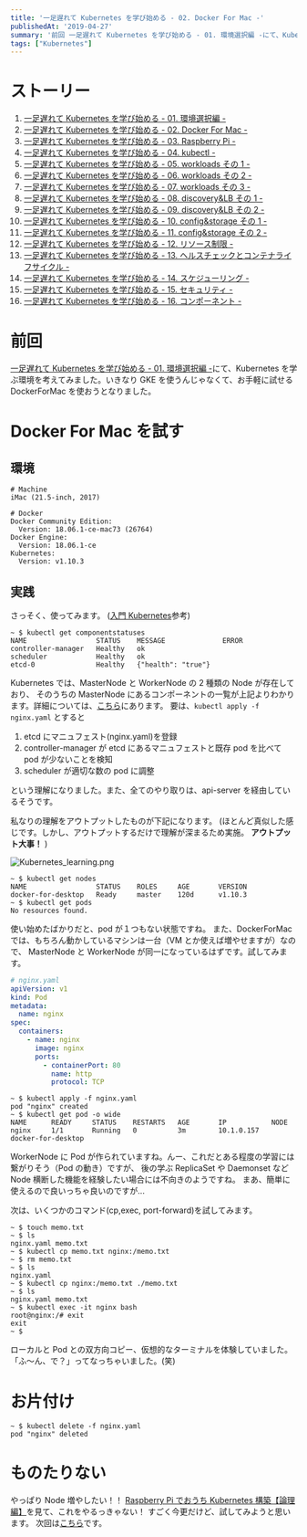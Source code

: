 ```yaml
---
title: '一足遅れて Kubernetes を学び始める - 02. Docker For Mac -'
publishedAt: '2019-04-27'
summary: '前回 一足遅れて Kubernetes を学び始める - 01. 環境選択編 -にて、Kubernetesを学ぶ環境を考えてみました。いきなりGKEを使うんじゃなくて、お手軽に試せるDockerForMacを使おうとなりました。'
tags: ["Kubernetes"]
---
```


# ストーリー

1. [一足遅れて Kubernetes を学び始める - 01. 環境選択編 -](../start_the_learning_kubernetes_01/index.mdx)
1. [一足遅れて Kubernetes を学び始める - 02. Docker For Mac -](../start_the_learning_kubernetes_02/index.mdx)
1. [一足遅れて Kubernetes を学び始める - 03. Raspberry Pi -](../start_the_learning_kubernetes_03/index.mdx)
1. [一足遅れて Kubernetes を学び始める - 04. kubectl -](../start_the_learning_kubernetes_04/index.mdx)
1. [一足遅れて Kubernetes を学び始める - 05. workloads その 1 -](../start_the_learning_kubernetes_05/index.mdx)
1. [一足遅れて Kubernetes を学び始める - 06. workloads その 2 -](../start_the_learning_kubernetes_06/index.mdx)
1. [一足遅れて Kubernetes を学び始める - 07. workloads その 3 -](../start_the_learning_kubernetes_07/index.mdx)
1. [一足遅れて Kubernetes を学び始める - 08. discovery&LB その 1 -](../start_the_learning_kubernetes_08/index.mdx)
1. [一足遅れて Kubernetes を学び始める - 09. discovery&LB その 2 -](../start_the_learning_kubernetes_09/index.mdx)
1. [一足遅れて Kubernetes を学び始める - 10. config&storage その 1 -](../start_the_learning_kubernetes_10/index.mdx)
1. [一足遅れて Kubernetes を学び始める - 11. config&storage その 2 -](../start_the_learning_kubernetes_11/index.mdx)
1. [一足遅れて Kubernetes を学び始める - 12. リソース制限 -](../start_the_learning_kubernetes_12/index.mdx)
1. [一足遅れて Kubernetes を学び始める - 13. ヘルスチェックとコンテナライフサイクル -](../start_the_learning_kubernetes_13/index.mdx)
1. [一足遅れて Kubernetes を学び始める - 14. スケジューリング -](../start_the_learning_kubernetes_14/index.mdx)
1. [一足遅れて Kubernetes を学び始める - 15. セキュリティ -](../start_the_learning_kubernetes_15/index.mdx)
1. [一足遅れて Kubernetes を学び始める - 16. コンポーネント -](../start_the_learning_kubernetes_16/index.mdx)

# 前回

[一足遅れて Kubernetes を学び始める - 01. 環境選択編 -](../start_the_learning_kubernetes_01/index.mdx)にて、Kubernetes を学ぶ環境を考えてみました。いきなり GKE を使うんじゃなくて、お手軽に試せる DockerForMac を使おうとなりました。

# Docker For Mac を試す

## 環境

```
# Machine
iMac (21.5-inch, 2017)
```

```
# Docker
Docker Community Edition:
  Version: 18.06.1-ce-mac73 (26764)
Docker Engine:
  Version: 18.06.1-ce
Kubernetes:
  Version: v1.10.3
```

## 実践

さっそく、使ってみます。 ([入門 Kubernetes](https://www.oreilly.co.jp/books/9784873118406/)参考)

```shell
~ $ kubectl get componentstatuses
NAME                 STATUS    MESSAGE              ERROR
controller-manager   Healthy   ok
scheduler            Healthy   ok
etcd-0               Healthy   {"health": "true"}
```

Kubernetes では、MasterNode と WorkerNode の 2 種類の Node が存在しており、
そのうちの MasterNode にあるコンポーネントの一覧が上記よりわかります。詳細については、[こちら](https://qiita.com/tkusumi/items/c2a92cd52bfdb9edd613)にあります。
要は、`kubectl apply -f nginx.yaml` とすると

1. etcd にマニュフェスト(nginx.yaml)を登録
1. controller-manager が etcd にあるマニュフェストと既存 pod を比べて pod が少ないことを検知
1. scheduler が適切な数の pod に調整

という理解になりました。また、全てのやり取りは、api-server を経由しているそうです。

私なりの理解をアウトプットしたものが下記になります。
(ほとんど真似した感じです。しかし、アウトプットするだけで理解が深まるため実施。 **アウトプット大事！** )

<Image
  src="https://res.cloudinary.com/silverbirder/image/upload/v1639816747/silver-birder.github.io/blog/Kubernetes_learning.png"
  width={615}
  height={760}
  alt="Kubernetes_learning.png"
/>

```shell
~ $ kubectl get nodes
NAME                 STATUS    ROLES     AGE       VERSION
docker-for-desktop   Ready     master    120d      v1.10.3
~ $ kubectl get pods
No resources found.
```

使い始めたばかりだと、pod が１つもない状態ですね。
また、DockerForMac では、もちろん動かしているマシンは一台（VM とか使えば増やせますが）なので、
MasterNode と WorkerNode が同一になっているはずです。試してみます。

```yaml
# nginx.yaml
apiVersion: v1
kind: Pod
metadata:
  name: nginx
spec:
  containers:
    - name: nginx
      image: nginx
      ports:
        - containerPort: 80
          name: http
          protocol: TCP
```

```shell
~ $ kubectl apply -f nginx.yaml
pod "nginx" created
~ $ kubectl get pod -o wide
NAME      READY     STATUS    RESTARTS   AGE       IP           NODE
nginx     1/1       Running   0          3m        10.1.0.157   docker-for-desktop
```

WorkerNode に Pod が作られていますね。んー、これだとある程度の学習には繋がりそう（Pod の動き）ですが、
後の学ぶ ReplicaSet や Daemonset など Node 横断した機能を経験したい場合には不向きのようですね。
まあ、簡単に使えるので良いっちゃ良いのですが...

次は、いくつかのコマンド(cp,exec, port-forward)を試してみます。

```shell
~ $ touch memo.txt
~ $ ls
nginx.yaml memo.txt
~ $ kubectl cp memo.txt nginx:/memo.txt
~ $ rm memo.txt
~ $ ls
nginx.yaml
~ $ kubectl cp nginx:/memo.txt ./memo.txt
~ $ ls
nginx.yaml memo.txt
~ $ kubectl exec -it nginx bash
root@nginx:/# exit
exit
~ $
```

ローカルと Pod との双方向コピー、仮想的なターミナルを体験していました。
「ふ〜ん、で？」ってなっちゃいました。(笑)

# お片付け

```shell
~ $ kubectl delete -f nginx.yaml
pod "nginx" deleted
```

# ものたりない

やっぱり Node 増やしたい！！
[Raspberry Pi でおうち Kubernetes 構築【論理編】](https://qiita.com/go_vargo/items/29f6d832ea0a289b4778)を見て、これをやるっきゃない！
すごく今更だけど、試してみようと思います。
次回は[こちら](../start_the_learning_kubernetes_03/index.mdx)です。
